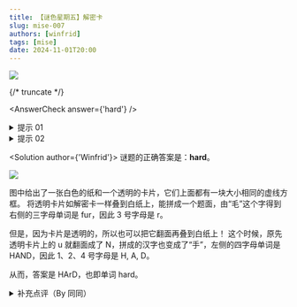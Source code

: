 ```yaml
---
title: 【谜色星期五】解密卡
slug: mise-007
authors: [winfrid]
tags: [mise]
date: 2024-11-01T20:00
---
```


![](./mise-007.assets/mise-007.webp)

{/* truncate */}

<AnswerCheck answer={'hard'} />

<details>
    <summary>提示 01</summary>

    从题面中可以看出，灰色是一块透明玻璃片。你要将它盖到上面的纸片上，让两个虚线框重合。

</details>

<details>
    <summary>提示 02</summary>

    玻璃片可以被翻面，所以有两种盖法。注意翻过来之后，u 变成了另一个字母。

</details>

<Solution author={'Winfrid'}>
谜题的正确答案是：**hard**。

![](./mise-007.assets/mise-007-sol.webp)

图中给出了一张白色的纸和一个透明的卡片，它们上面都有一块大小相同的虚线方框。
将透明卡片如解密卡一样叠到白纸上，能拼成一个题面，由“毛”这个字得到右侧的三字母单词是 fur，因此 3 号字母是 r。

但是，因为卡片是透明的，所以也可以把它翻面再叠到白纸上！
这个时候，原先透明卡片上的 u 就翻面成了 N，拼成的汉字也变成了“手”，左侧的四字母单词是 HAND，因此 1、2、4 号字母是 H, A, D。

从而，答案是 HArD，也即单词 hard。

</Solution>

<details>
    <summary>补充点评（By 同同）</summary>

    字母 u 翻转后变为字母 N 的操作相对来说是非常少见的。
    在进行这一步操作的时候，我们看到大家有很多不同的理解。
    不过在如上的解析图中可以看出，用这种字体写出的 u 翻转后和 N 确实很相似。

    就完成这道题目而言，观察合成的汉字相对来说更容易得到答案。

    下图是一种虽然不是最初预设，但仍能做出答案的一种理解。

    <center>
        ![](./mise-007.assets/mise-007-sol-1.webp)
        <ImgCaption>果然还是原解答的字写得好看，这个还是相对有点勉强了</ImgCaption>
    </center>

</details>
